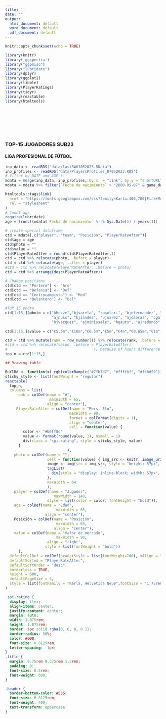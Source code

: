 ```yaml
---
title: ''
date: ""
output:
  html_document: default
  word_document: default
  pdf_document: default
---
```


```r
knitr::opts_chunk$set(echo = TRUE)
```

```r
library(knitr)
library('ggspectra')
library("ggpmisc")
library("lubridate")
library(dplyr)
library(ggplot2)
library(tibble)
library(PlayerRatings)
library(tidyr)
library(reactable)
library(htmltools)
```
<br>
<br>
<br>
<br>
<br>

###                     TOP-15 JUGADORES SUB23
####                LIGA PROFESIONAL DE FÚTBOL
```r
inp_data <- readRDS("data/lastSW01052023.RData")
inp_profiles <- readRDS("data/PlayersProfiles_07052023.RDS")
# filter by DATE and AGE !!!
mdata = merge(inp_data, inp_profiles, by.x  = "link", by.y = "shortURL")
mdata = mdata %>% filter(`Fecha de nacimiento` > "2000-05-07" & game_date > "2023-04-24" & Nacionalidad == "Argentina")

htmltools::tags$link(
  href = "https://fonts.googleapis.com/css?family=Karla:400,700|Fira+Mono&display=fallback",
  rel = "stylesheet"
)
# Count age
require(lubridate)
age = trunc((mdata$`Fecha de nacimiento` %--% Sys.Date()) / years(1))

# create special dataframe
ctd = mdata[,c("player", "team", "Posición", "PlayerRateAfter")]
ctd$age = age
ctd$photo = ""
ctd$value = ""
ctd$PlayerRateAfter = round(ctd$PlayerRateAfter,1)
ctd = ctd %>% relocate(photo, .before = player)
ctd = ctd %>% relocate(age, .after = player)
#ctd = ctd %>% relocate(PlayerRateAfter, .before = photo)
ctd = ctd %>% arrange(desc(PlayerRateAfter))

# Change positions
ctd[ctd == "Portero"] <- "Arq"
ctd[ctd == "Defensa"] <- "Def"
ctd[ctd == "Centrocampista"] <- "Med"
ctd[ctd == "Delantero"] <- "Del"

#TOP 15 photo
ctd[1:15,]$photo = c("hhezze","bjvarela", "rpsolari", "bjefernandez", "slgiay",
                     "ajnuss", "bjsandez", "ujuarez", "ajcabral", "cgalvan",
                     "bjvazquez", "ajminissale", "hgauto", "ajredondo", "tvillagra")
  
ctd[1:15,]$value = c("€5.5m","€10m","€6.5m","€5m","€4m","€0.65m","€1m","€0.6m","€1.5m","€0.4m","€4m","€0.125m","€1.5m","€0.4m","€5m")

ctd = ctd %>% mutate(rank = row_number()) %>% relocate(rank, .before = photo) 
#ctd = ctd %>% relocate(value, .before = PlayerRateAfter)
#                                       +1 because of hours difference
top_n = ctd[1:15,]
```

```r
## Drawing table

BuYlRd <- function(x) rgb(colorRamp(c("#7fb7d7", "#ffffbf", "#fc8d59"))(x), maxColorValue = 255)
sticky_style <- list(fontWeight = "regular")
reactable(
  top_n,
  columns = list(
     rank = colDef(name = "#",
                    maxWidth = 65,
                   align = "center"),
     PlayerRateAfter = colDef(name = "Pers. Elo",
                             maxWidth = 90,
                             format = colFormat(digits = 1),
                             align = "center",
                             cell = function(value) {
        color <- "#b6ff8c"
        value <- format(round(value, 1), nsmall = 1)
        div(class = "spi-rating", style = sticky_style, value)
      }
                            ),
    photo = colDef(name = "",
                   cell = function(value) { img_src <- knitr::image_uri(sprintf("players/top15y/%s.png", value))
                   image <- img(src = img_src, style = "height: 57px", alt = value)
                   tagList(
                     div(style = "display: inline-block; width: 57px", image))
                   },
                   maxWidth = 64
                   ),
    player = colDef(name = "Jugador",
                      maxWidth = 140,
                   style = list(color = color, fontWeight = "bold")),
    age = colDef(name = "Edad",
                       maxWidth = 65,
                  align = "center"),
    Posición = colDef(name = "Posición",
                       maxWidth = 65,
                      align = "center"),
    value = colDef(name = "Valor de mercado",
                       maxWidth = 90, 
                   align = "right",
                  style = list(fontWeight = "bold"))
      ),
  defaultColDef = colDef(headerStyle = list(fontWeight=200), vAlign = "center"),
  defaultSorted = "PlayerRateAfter",
  defaultSortOrder = "desc",
  borderless = TRUE,
  height = 600,
  defaultPageSize = 5,
  style = list(fontFamily = "Karla, Helvetica Neue",fontSize = "1.75rem"),
)
```


```css
.spi-rating {
  display: flex;
  align-items: center;
  justify-content: center;
  margin: auto;
  width: 1.875rem;
  height: 1.875rem;
  border: 1px solid rgba(0, 0, 0, 0.1);
  border-radius: 50%;
  color: #000;
  font-size: 0.8125rem;
  letter-spacing: -1px;
}
.title {
  margin: 0.75rem 0.375rem 1.5rem;
  padding: 0;
  font-size: 0.5rem;
  font-weight: 600;
}

.header {
  border-bottom-color: #555;
  font-size: 0.8125rem;
  font-weight: 400;
  text-transform: uppercase;
}
```
